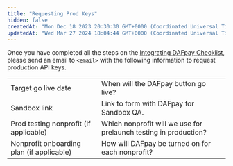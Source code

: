 ```yaml
---
title: "Requesting Prod Keys"
hidden: false
createdAt: "Mon Dec 18 2023 20:30:30 GMT+0000 (Coordinated Universal Time)"
updatedAt: "Wed Mar 27 2024 18:04:44 GMT+0000 (Coordinated Universal Time)"
---
```


Once you have completed all the steps on the [Integrating DAFpay Checklist](), please send an email to `<email>` with the following information to request production API keys. 



|                                          |                                                                 | 
| :-------------------------------------   | :-------------------------------------------------              | 
| Target go live date                      | When will the DAFpay button go live?                            |                      
| Sandbox link                             | Link to form with DAFpay for Sandbox QA.                         |
| Prod testing nonprofit (if applicable)   | Which nonprofit will we use for prelaunch testing in production?|  
| Nonprofit onboarding plan (if applicable)| How will DAFpay be turned on for each nonprofit?                |
